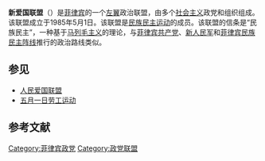 {{expand|time=2014-12-27T13:09:11+00:00}}
{{Infobox political party
| name = 新爱国联盟
| native_name = Bagong Alyansang Makabayan
| logo =
| anthem = 《[[国际歌|国际歌]]》
| leader = Teodoro Casiño
| chairman = Carol Pagaduan Araullo
| president = Satur Ocampo<br />Liza Maza
| secretary_general = Renato Reyes
| foundation = {{start date and age|1985|5|1}}
|headquarters=[[奎松市|奎松市]]
| ideology = {{Nowrap|[[左翼民族主义|左翼民族主义]]<br>[[左翼民粹主义|左翼民粹主义]]<br>[[民族民主_(菲律宾)|民族民主]]<br>[[反帝国主义|反帝国主义]]<br>[[土著主义|土著主义]]<br>[[反军国主义|反军国主义]]<ref>{{Cite news |last=Salamat |first=Marya |date=2017-11-15 |title=Amid ASEAN 2017, progressives hold int'l confab against neoliberalism, militarism |work=Bulatlat |url=https://www.bulatlat.com/2017/11/15/amid-asean-2017-progressives-hold-international-conference-neoliberalism-militarism/ |access-date=2021-01-28 |archive-date=2021-02-01 |archive-url=https://web.archive.org/web/20210201110628/https://www.bulatlat.com/2017/11/15/amid-asean-2017-progressives-hold-international-conference-neoliberalism-militarism/ |dead-url=no }}</ref>}}
| position = [[左翼|左翼]]
| international = [[人民斗争国际联盟|人民斗争国际联盟]]
| colors = [[红色|红色]]
| seats1_title = [[菲律宾众议院|众议院]]
| seats1 = {{Composition bar|6|304|hex=#AD0005}}
| seats2_title = [[菲律宾参议院|参议院]]
| seats2 = {{Composition bar|0|24|hex=#AD0005}}
| website = [http://www.bayan.ph/ www.bayan.ph]
| colorcode = #DC143C
| country = 菲律宾
}}
'''新爱国联盟'''（{{lang-fil|Bagong Alyansang Makabayan，缩写为Bayan}}）是[[菲律宾|菲律宾]]的一个[[左翼|左翼]]政治联盟，由多个[[社会主义|社会主义]]政党和组织组成。该联盟成立于1985年5月1日。该联盟是[[民族民主运动_(菲律宾)|民族民主运动]]的成员。该联盟的信条是“民族民主”，一种基于[[马列毛主义|马列毛主义]]的理论，与[[菲律宾共产党|菲律宾共产党]]、[[新人民军|新人民军]]和[[菲律宾民族民主阵线|菲律宾民族民主阵线]]推行的政治路线类似。

==参见==
*[[人民爱国联盟|人民爱国联盟]]
*[[五月一日劳工运动|五月一日劳工运动]]

== 参考文献 ==
{{reflist}}

[[Category:菲律宾政党|Category:菲律宾政党]]
[[Category:政党联盟|Category:政党联盟]]